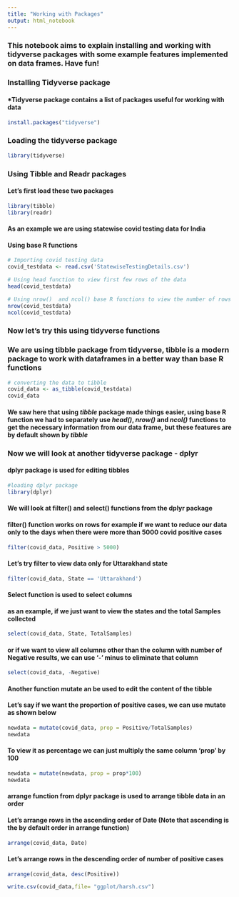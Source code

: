 ```yaml
---
title: "Working with Packages"
output: html_notebook
---
```


### This notebook aims to explain installing and working with tidyverse packages with some example features implemented on data frames. Have fun!

### Installing Tidyverse package
#### *Tidyverse package contains a list of packages useful for working with data

```r
install.packages("tidyverse")
```
### Loading the tidyverse package

```r
library(tidyverse)
```
### Using Tibble and Readr packages
#### Let's first load these two packages 

```r
library(tibble)
library(readr)
```

#### As an example we are using statewise covid testing data for India
#### Using base R functions

```r
# Importing covid testing data 
covid_testdata <- read.csv('StatewiseTestingDetails.csv')
```
```r
# Using head function to view first few rows of the data
head(covid_testdata)
```
```r
# Using nrow()  and ncol() base R functions to view the number of rows and columns for the data
nrow(covid_testdata)
ncol(covid_testdata)
```
### Now let's try this using tidyverse functions
### We are using tibble package from tidyverse, tibble is a modern package to work with dataframes in a better way than base R functions
```r
# converting the data to tibble
covid_data <- as_tibble(covid_testdata)
covid_data
```
#### We saw here that using _tibble_ package made things easier, using base R function we had to separately use _head()_, _nrow()_ and _ncol()_ functions to get the necessary information from our data frame, but these features are by default shown by _tibble_ 

### Now we will look at another tidyverse package - __dplyr__
#### dplyr package is used for editing tibbles 

```r
#loading dplyr package
library(dplyr)
```
#### We will look at filter() and select() functions from the dplyr package
#### filter() function works on rows for example if we want to reduce our data only to the days when there were more than 5000 covid positive cases
```r
filter(covid_data, Positive > 5000)
```
#### Let's try filter to view data only for Uttarakhand state
```r
filter(covid_data, State == 'Uttarakhand')
```
#### Select function is used to select columns 
#### as an example, if we just want to view the states and the total Samples collected 
```r
select(covid_data, State, TotalSamples)
```
#### or if we want to view all columns other than the column with number of Negative results, we can use '-' minus to eliminate that column
```r
select(covid_data, -Negative)
```
#### Another function mutate an be used to edit the content of the tibble
#### Let's say if we want the proportion of positive cases, we can use mutate as shown below
```r
newdata = mutate(covid_data, prop = Positive/TotalSamples)
newdata
```
#### To view it as percentage we can just multiply the same column 'prop' by 100
```r
newdata = mutate(newdata, prop = prop*100)
newdata
```
#### arrange function from dplyr package is used to arrange tibble data in an order
#### Let's arrange rows in the ascending order of Date (Note that ascending is the by default order in arrange function)
```r
arrange(covid_data, Date)
```
#### Let's arrange rows in the descending order of number of positive cases
```r
arrange(covid_data, desc(Positive))
```

```r
write.csv(covid_data,file= "ggplot/harsh.csv")
```

